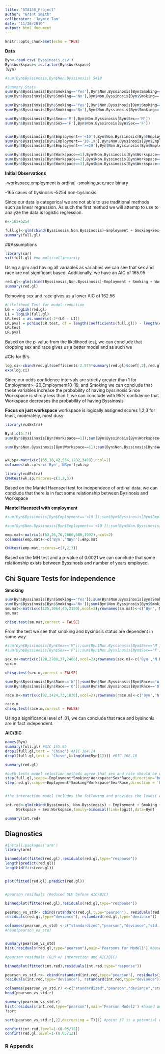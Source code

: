 ```yaml
---
title: "STA138_Project"
author: "Grant Smith"
collborator: 'Jaymie Tam'
date: "11/26/2019"
output: html_document
---
```


```r
knitr::opts_chunk$set(echo = TRUE)
```

**Data**

```r
Byn<-read.csv('Byssinosis.csv')
Byn$Workspace<-as.factor(Byn$Workspace)
(Byn)

#sum(Byn$Byssinosis,Byn$Non.Byssinosis) 5419

#Summary Stats
sum(Byn$Byssinosis[Byn$Smoking=='Yes'],Byn$Non.Byssinosis[Byn$Smoking=='Yes'])
sum(Byn$Byssinosis[Byn$Smoking=='No'],Byn$Non.Byssinosis[Byn$Smoking=='No'])

sum(Byn$Byssinosis[Byn$Smoking=='Yes'],Byn$Non.Byssinosis[Byn$Smoking=='Yes'])
sum(Byn$Byssinosis[Byn$Smoking=='No'],Byn$Non.Byssinosis[Byn$Smoking=='No'])

sum(Byn$Byssinosis[Byn$Sex=='M'],Byn$Non.Byssinosis[Byn$Sex=='M'])
sum(Byn$Byssinosis[Byn$Sex=='F'],Byn$Non.Byssinosis[Byn$Sex=='F'])


sum(Byn$Byssinosis[Byn$Employment=='<10'],Byn$Non.Byssinosis[Byn$Employment=='<10'])
sum(Byn$Byssinosis[Byn$Employment=='10-19'],Byn$Non.Byssinosis[Byn$Employment=='10-19'])
sum(Byn$Byssinosis[Byn$Employment=='>=20'],Byn$Non.Byssinosis[Byn$Employment=='>=20'])

sum(Byn$Byssinosis[Byn$Workspace==1],Byn$Non.Byssinosis[Byn$Workspace==1])
sum(Byn$Byssinosis[Byn$Workspace==2],Byn$Non.Byssinosis[Byn$Workspace==2])
sum(Byn$Byssinosis[Byn$Workspace==3],Byn$Non.Byssinosis[Byn$Workspace==3])
```


**Initial Observations**

-workspace,employment is ordinal
-smoking,sex,race binary

-165 cases of bysinosis
-5254 non-bysinosis

Since our data is categorical we are not able to use traditional methods such as linear regression. As such the first method we will attemtp to use to analyze the data is logistic regression.


```r
n<-165+5254

full.gl<-glm(cbind(Byssinosis,Non.Byssinosis)~Employment + Smoking+Sex+Race +Workspace ,family=binomial(link=logit),data=Byn)
summary(full.gl)

```
##Assumptions

```r
library(car)
vif(full.gl) #no multicollinearity
```



Using a glm and having all variables as variables we can see that sex and race are not significant based.
Additionally, we have an AIC of 165.95

```r
red.gl<-glm(cbind(Byssinosis,Non.Byssinosis)~Employment + Smoking + Workspace ,family=binomial(link=logit),data=Byn)
summary(red.gl)

```

Removing sex and race gives us a lower AIC of 162.56

```r
#Likelihood Test for model reduction
L0 = logLik(red.gl)
L1 = logLik(full.gl)
LR.test = as.numeric(-2*(L0 - L1))
LR.pval = pchisq(LR.test, df = length(coefficients(full.gl)) - length(coefficients(red.gl)),lower.tail = F )
LR.test
LR.pval

```
Based on the p-value from the likelihood test, we can conclude that dropping sex and race gives us a better model and as such we 

#CIs for Bi's
```r
log.ci<-cbind(red.gl$coefficients-2.576*summary(red.gl)$coef[,2],red.gl$coefficients+2.576*summary(red.gl)$coef[,2])
exp(log.ci)
```


Since our odds confidence intervals are strictly greater than 1 for 
  Employment>=20,Employment10-19, and Smoking we can conclude that these variables increase the probability of 
  having byssinosis
Since Workspace is stircly less than 1, we can conclude with 95% confidence that Workspace decreases the   probability of having Byssinosis

**Focus on just workspace**
workspace is logically assigned scores 1,2,3 for least, moderately, most dusy
```r
library(vcdExtra)

Byn[,c(5:7)]
sum(Byn$Byssinosis[Byn$Workspace==1]);sum(Byn$Byssinosis[Byn$Workspace==2]);sum(Byn$Byssinosis[Byn$Workspace==3])

sum(Byn$Non.Byssinosis[Byn$Workspace==1]);sum(Byn$Non.Byssinosis[Byn$Workspace==2]);sum(Byn$Non.Byssinosis[Byn$Workspace==3])


wk.sp<-matrix(c(105,18,42,564,1282,3408),ncol=2)
colnames(wk.sp)<-c('Byn','NByn');wk.sp
```

```r
library(vcdExtra)
CMHtest(wk.sp,rscores=c(1,2,3))
```
Based on the Mantel Haenszel test for independece of ordinal data, we can conclude that there is in fact some relationship between Bysinosis and Workspace

**Mantel Haenszel with employment** 
```r

#sum(Byn$Byssinosis[Byn$Employment=='<10']);sum(Byn$Byssinosis[Byn$Employment=='10-19']);sum(Byn$Byssinosis[Byn$Employment=='>=20'])

#sum(Byn$Non.Byssinosis[Byn$Employment=='<10']);sum(Byn$Non.Byssinosis[Byn$Employment=='10-19']);sum(Byn$Non.Byssinosis[Byn$Employment=='>=20'])

emp.mat<-matrix(c(63,26,76,2666,686,1902),ncol=2)
colnames(emp.mat)<-c('Byn','NByn');emp.mat
```
```r
CMHtest(emp.mat,rscores=c(1,2,3))
```

Based on the MH test and a p-value of 0.0021 we can conclude that some relationship exists between Byssinosis and number of years employed.


## Chi Square Tests for Independence


**Smoking**
```r

sum(Byn$Byssinosis[Byn$Smoking=='Yes']);sum(Byn$Non.Byssinosis[Byn$Smoking=='Yes'])
sum(Byn$Byssinosis[Byn$Smoking=='No']);sum(Byn$Non.Byssinosis[Byn$Smoking=='No'])
sm.mat<-matrix(c(125,3064,40,2190),ncol=2);rownames(sm.mat)<-c('Byn','N.Byn');colnames(sm.mat)<-c('Smk','N.smk')
sm.mat
```
```r
chisq.test(sm.mat,correct = FALSE)
```
From the test we see that smoking and bysinosis status are dependent in some way

```r
#sum(Byn$Byssinosis[Byn$Sex=='M']);sum(Byn$Non.Byssinosis[Byn$Sex=='M'])
#sum(Byn$Byssinosis[Byn$Sex=='F']);sum(Byn$Non.Byssinosis[Byn$Sex=='F'])

sex.m<-matrix(c(128,2788,37,2466),ncol=2);rownames(sex.m)<-c('Byn','N.Byn');colnames(sex.m)<-c('M','F')
sex.m

chisq.test(sex.m,correct = FALSE)
```

```r
sum(Byn$Byssinosis[Byn$Race=='W']);sum(Byn$Non.Byssinosis[Byn$Race=='W'])
sum(Byn$Byssinosis[Byn$Race=='O']);sum(Byn$Non.Byssinosis[Byn$Race=='O'])

race.m<-matrix(c(92,3424,73,1830),ncol=2);rownames(race.m)<-c('Byn','N.Byn');colnames(race.m)<-c('W','O')

race.m
chisq.test(race.m,correct = FALSE)
```
Using a significance level of .01, we can conclude that race and bysinonis are in fact independent. 



**AIC/BIC**
```r
names(Byn)
summary(full.gl) #AIC 165.95
drop1(full.gl,test = 'Chisq') #AIC 164.24
drop1(full.gl,test = 'Chisq',k=log(dim(Byn[1]))) #BIC 166.18

summary(red.gl)

#both tests model selection methods agree that sex and race should be dropped from the model
step(full.gl,scope=~Employment*Smoking*Workspace*Sex*Race,direction='both',trace = FALSE)
step(red.gl,scope=~Employment*Smoking*Workspace*Sex*Race,direction = 'both',trace = FALSE)


#the interaction model includes the following and provides the lowest AIC 160.7

int.red<-glm(cbind(Byssinosis, Non.Byssinosis) ~ Employment + Smoking + Sex + 
     Workspace + Sex:Workspace,family=binomial(link=logit),data=Byn)

summary(int.red)


```

## Diagnostics

```r
#install.packages('arm')
library(arm)

binnedplot(fitted(red.gl),residuals(red.gl,type="response"))
length(predict(red.gl))
length(dffits(red.gl))


plot(fitted(red.gl),predict(red.gl))


#pearson residuals (Reduced GLM before AIC/BIC)

binnedplot(fitted(red.gl),residuals(red.gl,type="response"))

pearson_vs_std<- cbind(rstandard(red.gl,type="pearson"), residuals(red.gl,type="pearson"),
residuals(red.gl,type="deviance"), rstandard(red.gl,type="deviance"))

colnames(pearson_vs_std) <-c("standardized","pearson","deviance","std. dev. residuals")
#head(pearson_vs_std)


summary(pearson_vs_std)
hist(residuals(red.gl,type="pearson"),main='Pearsons for Model1') #based on the pearson residual for the reduced model before AIC selection, we can see that our residuals do not imply a poor model.

#pearson residuals (GLM w/ interaction and AIC/BIC)

binnedplot(fitted(int.red),residuals(int.red,type="response"))

pearson_vs_std.r<- cbind(rstandard(int.red,type="pearson"), residuals(int.red,type="pearson"),
residuals(int.red,type="deviance"), rstandard(int.red,type="deviance"))

colnames(pearson_vs_std.r) <-c("standardized","pearson","deviance","std. dev. residuals")
head(pearson_vs_std.r)

summary(pearson_vs_std.r)
hist(residuals(int.red,type="pearson"),main='Pearson Model2') #based on the pearson residual for the reduced interaction model after AIC selection, contains
?sort

sort(pearson_vs_std.r[,2],decreasing = T)[1] #point 37 is a potential outlier of influence
```


```r
confint(int.red,level=1-(0.05/18))
confint(red.gl,level=1-(0.05/12))

```

### R Appendix
```r
```
